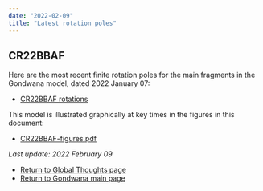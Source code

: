 ```yaml
---
date: "2022-02-09"
title: "Latest rotation poles"
---
```


## CR22BBAF

Here are the most recent finite rotation poles for the main fragments in the Gondwana model, dated 2022 January 07:

* [CR22BBAF rotations](http://www.reeves.nl/upload/CR22BBAF.pdf)

This model is illustrated graphically at key times in the figures in this document:
* [CR22BBAF-figures.pdf](http://www.reeves.nl/upload/CR22BBAF-figures.pdf)

*Last update: 2022 February 09*

* [Return to Global Thoughts page](../other-material)
* [Return to Gondwana main page](../../gondwana)
